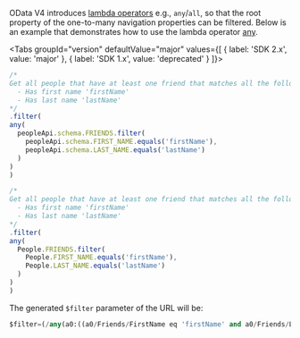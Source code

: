 
OData V4 introduces [lambda operators](http://docs.oasis-open.org/odata/odata/v4.01/odata-v4.01-part2-url-conventions.html#sec_LambdaOperators) e.g., `any`/`all`, so that the root property of the one-to-many navigation properties can be filtered.
Below is an example that demonstrates how to use the lambda operator [any](pathname:///api/1.28.1/modules/sap_cloud_sdk_core#any).

<Tabs groupId="version" defaultValue="major" values={[ { label: 'SDK 2.x', value: 'major' }, { label: 'SDK 1.x', value: 'deprecated' } ]}>
<TabItem value="major">

```ts
/*
Get all people that have at least one friend that matches all the following conditions:
  - Has first name 'firstName'
  - Has last name 'lastName'
*/
.filter(
any(
  peopleApi.schema.FRIENDS.filter(
    peopleApi.schema.FIRST_NAME.equals('firstName'),
    peopleApi.schema.LAST_NAME.equals('lastName')
  )
)
)
```

</TabItem>
<TabItem value="deprecated">

```ts
/*
Get all people that have at least one friend that matches all the following conditions:
  - Has first name 'firstName'
  - Has last name 'lastName'
*/
.filter(
any(
  People.FRIENDS.filter(
    People.FIRST_NAME.equals('firstName'),
    People.LAST_NAME.equals('lastName')
  )
)
)
```

</TabItem>
</Tabs>

The generated `$filter` parameter of the URL will be:

```sql
$filter=(/any(a0:((a0/Friends/FirstName eq 'firstName' and a0/Friends/LastName eq 'lastName'))))
```
